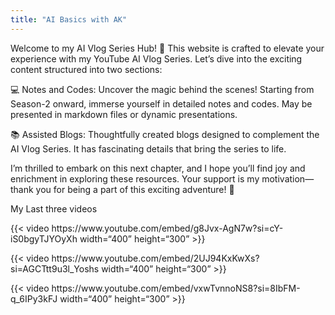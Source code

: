 ```yaml
---
title: "AI Basics with AK"
---
```


Welcome to my AI Vlog Series Hub! 🚀 This website is crafted to elevate your experience with my YouTube AI Vlog Series. Let's dive into the exciting content structured into two sections:

💻 Notes and Codes: Uncover the magic behind the scenes! Starting from Season-2 onward, immerse yourself in detailed notes and codes. May be presented in markdown files or dynamic presentations.

📚 Assisted Blogs: Thoughtfully created blogs designed to complement the AI Vlog Series. It has fascinating details that bring the series to life.

I'm thrilled to embark on this next chapter, and I hope you'll find joy and enrichment in exploring these resources. Your support is my motivation—thank you for being a part of this exciting adventure! 🌟

My Last three videos


{{< video https://www.youtube.com/embed/g8Jvx-AgN7w?si=cY-iS0bgyTJYOyXh width="400" height="300" >}}

{{< video https://www.youtube.com/embed/2UJ94KxKwXs?si=AGCTtt9u3l_Yoshs width="400" height="300" >}}

{{< video https://www.youtube.com/embed/vxwTvnnoNS8?si=8IbFM-q_6IPy3kFJ width="400" height="300" >}}



